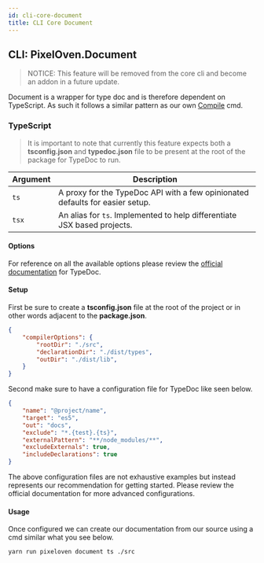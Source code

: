 ```yaml
---
id: cli-core-document
title: CLI Core Document
---
```

## CLI: PixelOven.Document
> NOTICE: This feature will be removed from the core cli and become an addon in a future update.

Document is a wrapper for type doc and is therefore dependent on TypeScript. As such it follows a similar pattern as our own [Compile](#compile) cmd.

### TypeScript
> It is important to note that currently this feature expects both a **tsconfig.json** and **typedoc.json** file to be present at the root of the package for TypeDoc to run.

|Argument|Description|
|---|---|
|`ts`| A proxy for the TypeDoc API with a few opinionated defaults for easier setup. |
|`tsx`| An alias for `ts`. Implemented to help differentiate JSX based projects.|

#### Options
For reference on all the available options please review the [official documentation](https://typedoc.org/) for TypeDoc. 

#### Setup
First be sure to create a **tsconfig.json** file at the root of the project or in other words adjacent to the **package.json**.
```json
{
    "compilerOptions": {
        "rootDir": "./src",
        "declarationDir": "./dist/types",
        "outDir": "./dist/lib",
    }
}
```
Second make sure to have a configuration file for TypeDoc like seen below.
```json
{
    "name": "@project/name",
    "target": "es5",
    "out": "docs",
    "exclude": "*.{test}.{ts}",
    "externalPattern": "**/node_modules/**",
    "excludeExternals": true,
    "includeDeclarations": true
}
```
The above configuration files are not exhaustive examples but instead represents our recommendation for getting started. Please review the official documentation for more advanced configurations.

#### Usage
Once configured we can create our documentation from our source using a cmd similar what you see below.
```bash
yarn run pixeloven document ts ./src
```